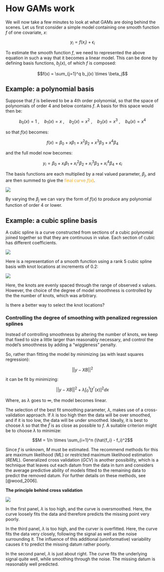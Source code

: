 # How GAMs work {#how-gams-work}

We will now take a few minutes to look at what GAMs are doing behind the
scenes. Let us first consider a simple model containing one smooth function $f$ of one covariate, $x$:

$$y_i = f(x_i) + \epsilon_i$$

To estimate the smooth function $f$, we need to represented the above equation in such a way that it becomes a linear model. This can be done by defining basis functions, $b_j(x)$, of which $f$ is composed:

$$f(x) = \sum_{j=1}^q b_j(x) \times \beta_j$$

## Example: a polynomial basis

Suppose that $f$ is believed to be a 4th order polynomial, so that the space of polynomials of order 4 and below contains $f$. A basis for this space would then be:

$$b_0(x)=1 \ , \quad b_1(x)=x \ , \quad b_2(x)=x^2 \ , \quad b_3(x)=x^3 \ , \quad b_4(x)=x^4$$

so that $f(x)$ becomes:

$$f(x) = \beta_0 + x\beta_1 +  x^2\beta_2 + x^3\beta_3 + x^4\beta_4$$

and the full model now becomes:

$$y_i = \beta_0 + x_i\beta_1 +  x^2_i\beta_2 + x^3_i\beta_3 + x^4_i\beta_4 + \epsilon_i$$

The basis functions are each multiplied by a real valued parameter, $\beta_j$, and are then summed to give the <font color="orange">final curve $f(x)$</font>.

![](images/polynomial_basis_example.png)

By varying the $\beta_j$ we can vary the form of $f(x)$ to produce any polynomial function of order 4 or lower.

## Example: a cubic spline basis

A cubic spline is a curve constructed from sections of a cubic
polynomial joined together so that they are continuous in value. Each
section of cubic has different coefficients.

![](images/cubic_spline.png)

Here is a representation of a smooth function using a rank 5 cubic spline basis with knot locations at increments of 0.2:

![](images/cubic_spline5.jpg)

Here, the knots are evenly spaced through the range of observed x values. However, the choice of the degree of model smoothness is controlled by the the number of knots, which was arbitrary. 

:::puzzle
Is there a better way to select the knot locations?
:::

### Controlling the degree of smoothing with penalized regression splines

Instead of controlling smoothness by altering the number of knots, we
keep that fixed to size a little larger than reasonably necessary, and
control the model's smoothness by adding a "wiggleness" penalty.

So, rather than fitting the model by minimizing (as with least squares regression):

$$||y - XB||^{2}$$

it can be fit by minimizing:

$$||y - XB||^{2} + \lambda \int_0^1[f^{''}(x)]^2dx$$

Where, as $\lambda$ goes to $\infty$, the model becomes linear.

The selection of the best fit smoothing parameter, $\lambda$, makes use of a cross-validation approach. If $\lambda$
is too high then the data will be over smoothed, and if it is too low, the data will be under smoothed. Ideally, it is best to choose $\lambda$ so that the $\hat{f}$ is as close as possible to $f$. A suitable criterion might be to choose $\lambda$ to minimize:

$$M = 1/n \times \sum_{i=1}^n (\hat{f_i} - f_i)^2$$

Since $f$ is unknown, $M$ must be estimated. The recommend methods for this are maximum likelihood (*ML*) or restricted maximum likelihood estimation (*REML*). Generalized cross validation (*GCV*) is another possibility, which is a technique that leaves out each datum from the data in turn and considers the average predictive ability of models fitted to the remaining data to predict the removed datum. For further details on these methods, see [@wood_2006].

:::explanation
__The principle behind cross validation__

![](images//illustration_of_smooth_sel.png)

In the first panel, $\lambda$ is too high, and the curve is oversmoothed. Here, the curve loosely fits the data and therefore  predicts the missing point very poorly. 

In the third panel, $\lambda$ is too high, and the curver is overfitted. Here, the curve fits the data very closely, following the signal as well as the noise surrounding it. The influence of this additional (uninformative) variability causes it to predict the missing datum rather poorly. 

In the second panel, $\lambda$ is just about right. The curve fits the underlying signal quite well, while smoothing through the noise. The missing datum is reasonably well predicted.

:::